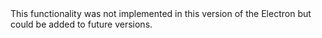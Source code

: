 <PlatformWrapper platform="electron">
This functionality was not implemented in this version of the Electron <Vg k="VSDK" /> but could be added to future versions.
</PlatformWrapper>

